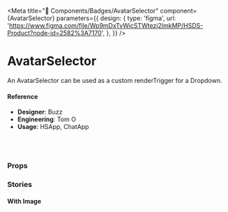 
<Meta
  title="🧬 Components/Badges/AvatarSelector"
  component={AvatarSelector}
  parameters={{
    design: {
      type: 'figma',
      url:
        'https://www.figma.com/file/Wp9mDxTvWicSTWtezj2ImkMP/HSDS-Product?node-id=2582%3A7170',
    },
  }}
/>

# AvatarSelector

An AvatarSelector can be used as a custom renderTrigger for a Dropdown.

<Preview>
  <Story name="default">
    <AvatarSelector />
  </Story>
</Preview>

#### Reference

- **Designer**: Buzz
- **Engineering**: Tom O
- **Usage**: HSApp, ChatApp

<br />
<br />

### Props

<Props of={AvatarSelector} />

### Stories

#### With Image

<Preview>
  <Story name="with image">
    <AvatarSelector image={faker.image.avatar()()} name="Buzz Arooooooo" />
  </Story>
</Preview>
